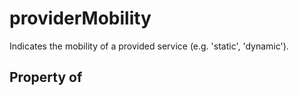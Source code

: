   

# providerMobility

Indicates the mobility of a provided service (e.g. 'static', 'dynamic').

## Property of



